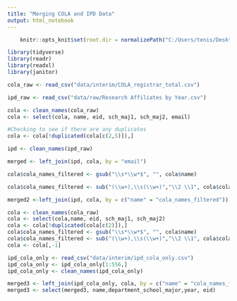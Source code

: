 ```yaml
---
title: "Merging COLA and IPD Data"
output: html_notebook
---
```


```r
    knitr::opts_knit$set(root.dir = normalizePath("C:/Users/tenis/Desktop/Data_Projects/UT_Lab-Matching")) 
```



```r

library(tidyverse)
library(readr)
library(readxl)
library(janitor)
```


```r


cola_raw <- read_csv("data/interim/COLA_registrar_total.csv")

ipd_raw <- read_csv("data/raw/Research Affiliates by Year.csv")

```

```r

cola <- clean_names(cola_raw)
cola <- select(cola, name, eid, sch_maj1, sch_maj2, email)

#Checking to see if there are any duplicates 
cola <- cola[!duplicated(cola[c(2,5)]),]

ipd <- clean_names(ipd_raw)

merged <- left_join(ipd, cola, by = "email")

cola$cola_names_filtered <- gsub("\\s*\\w*$", "", cola$name)

cola$cola_names_filtered <- sub("(\\w+),\\s(\\w+)","\\2 \\1", cola$cola_names_filtered)

merged2 <-left_join(ipd, cola, by = c("name" = "cola_names_filtered"))

```


```r
cola <- clean_names(cola_raw)
cola <- select(cola,name, eid, sch_maj1, sch_maj2)
cola <- cola[!duplicated(cola[c(2)]),]
cola$cola_names_filtered <- gsub("\\s*\\w*$", "", cola$name)
cola$cola_names_filtered <- sub("(\\w+),\\s(\\w+)","\\2 \\1", cola$cola_names_filtered)
cola <- cola[,-1]

ipd_cola_only <- read_csv("data/interim/ipd_cola_only.csv")
ipd_cola_only <- ipd_cola_only[1:556,]
ipd_cola_only <- clean_names(ipd_cola_only)

merged3 <- left_join(ipd_cola_only, cola, by = c("name" = "cola_names_filtered"))
merged3 <- select(merged3, name,department_school_major,year, eid)

```